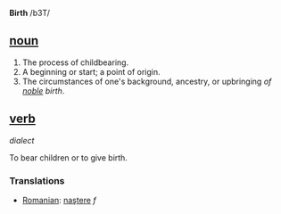 '''Birth''' /b3T/

==[[noun]]==
#The process of childbearing.
#A beginning or start; a point of origin.
#The circumstances of one's background, ancestry, or upbringing ''of [[noble]] birth''.

==[[verb]]== ''dialect''

To bear children or to give birth.

===Translations===
*[[Romanian]]: [[naştere]] ''f''